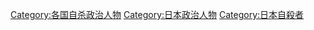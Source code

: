 [[Category:各国自杀政治人物|Category:各国自杀政治人物]]
[[Category:日本政治人物|Category:日本政治人物]]
[[Category:日本自殺者|Category:日本自殺者]]